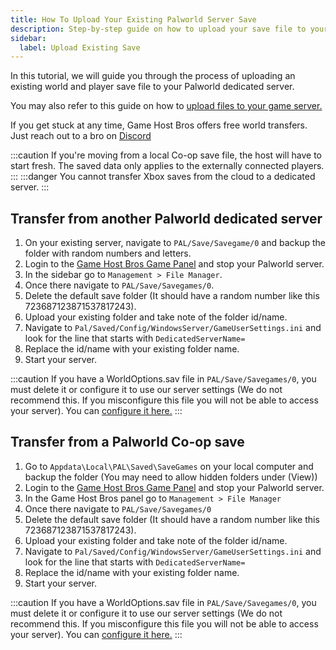 ```yaml
---
title: How To Upload Your Existing Palworld Server Save
description: Step-by-step guide on how to upload your save file to your Palworld server.
sidebar:
  label: Upload Existing Save
---
```


In this tutorial, we will guide you through the process of uploading an existing world and player save file to your Palworld dedicated server.

You may also refer to this guide on how to [upload files to your game server.](/getting-started/uploading-files/)

If you get stuck at any time, Game Host Bros offers free world transfers. Just reach out to a bro on [Discord](https://discord.gg/FN4XgbAwzr)

:::caution
If you're moving from a local Co-op save file, the host will have to start fresh. The saved data only applies to the externally connected players.
:::
:::danger
You cannot transfer Xbox saves from the cloud to a dedicated server.
:::

## Transfer from another Palworld dedicated server

1. On your existing server, navigate to `PAL/Save/Savegame/0` and backup the folder with random numbers and letters.
2. Login to the [Game Host Bros Game Panel](https://panel.gamehostbros.com/) and stop your Palworld server.
3. In the sidebar go to `Management > File Manager`.
4. Once there navigate to `PAL/Save/Savegames/0`.
5. Delete the default save folder (It should have a random number like this 723687123871537817243).
6. Upload your existing folder and take note of the folder id/name. 
7. Navigate to `Pal/Saved/Config/WindowsServer/GameUserSettings.ini` and look for the line that starts with `DedicatedServerName=`
8. Replace the id/name with your existing folder name.
9. Start your server.

:::caution
If you have a WorldOptions.sav file in `PAL/Save/Savegames/0`, you must delete it or configure it to use our server settings (We do not recommend this. If you misconfigure this file you will not be able to access your server). You can [configure it here.](/games/palworld/configure-palworld/)
:::

## Transfer from a Palworld Co-op save

1. Go to `Appdata\Local\PAL\Saved\SaveGames` on your local computer and backup the folder (You may need to allow hidden folders under (View))
2. Login to the [Game Host Bros Game Panel](https://panel.gamehostbros.com/) and stop your Palworld server.
3. In the Game Host Bros panel go to `Management > File Manager`
4. Once there navigate to `PAL/Save/Savegames/0`
5. Delete the default save folder (It should have a random number like this 723687123871537817243).
6. Upload your existing folder and take note of the folder id/name. 
7. Navigate to `Pal/Saved/Config/WindowsServer/GameUserSettings.ini` and look for the line that starts with `DedicatedServerName=`
8. Replace the id/name with your existing folder name.
9. Start your server.

:::caution
If you have a WorldOptions.sav file in `PAL/Save/Savegames/0`, you must delete it or configure it to use our server settings (We do not recommend this. If you misconfigure this file you will not be able to access your server). You can [configure it here.](/games/palworld/configure-palworld/)
:::
